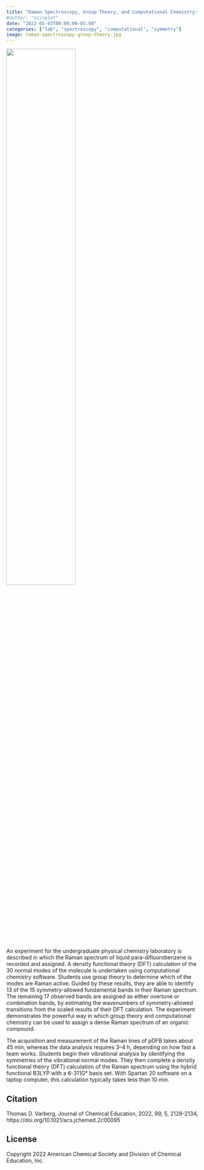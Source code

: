 ```yaml
---
title: "Raman Spectroscopy, Group Theory, and Computational Chemistry: A Physical Chemistry Laboratory Experiment on para-Difluorobenzene"
#author: "ssinglet"
date: "2022-05-03T00:00:00-05:00"
categories: ["lab", "spectroscopy", "computational", "symmetry"]
image: raman-spectroscopy-group-theory.jpg
---
```


![](raman-spectroscopy-group-theory.jpg){width="60%"}

An experiment for the undergraduate physical chemistry laboratory is described in which the Raman spectrum of liquid para-difluorobenzene is recorded and assigned. A density functional theory (DFT) calculation of the 30 normal modes of the molecule is undertaken using computational chemistry software. Students use group theory to determine which of the modes are Raman active. Guided by these results, they are able to identify 13 of the 15 symmetry-allowed fundamental bands in their Raman spectrum. The remaining 17 observed bands are assigned as either overtone or combination bands, by estimating the wavenumbers of symmetry-allowed transitions from the scaled results of their DFT calculation. The experiment demonstrates the powerful way in which group theory and computational chemistry can be used to assign a dense Raman spectrum of an organic compound.

The acquisition and measurement of the Raman lines of pDFB takes about 45 min, whereas the data analysis requires 3–4 h, depending on how fast a team works. Students begin their vibrational analysis by identifying the symmetries of the vibrational normal modes. They then complete a density functional theory (DFT) calculation of the Raman spectrum using the hybrid functional B3LYP with a 6-311G\* basis set. With Spartan 20 software on a laptop computer, this calculation typically takes less than 10 min.


## Citation {#citation}

Thomas D. Varberg, Journal of Chemical Education, 2022, 99, 5, 2129-2134,
https://doi.org/10.1021/acs.jchemed.2c00095


## License {#license}

Copyright 2022 American Chemical Society and Division of Chemical Education, Inc.